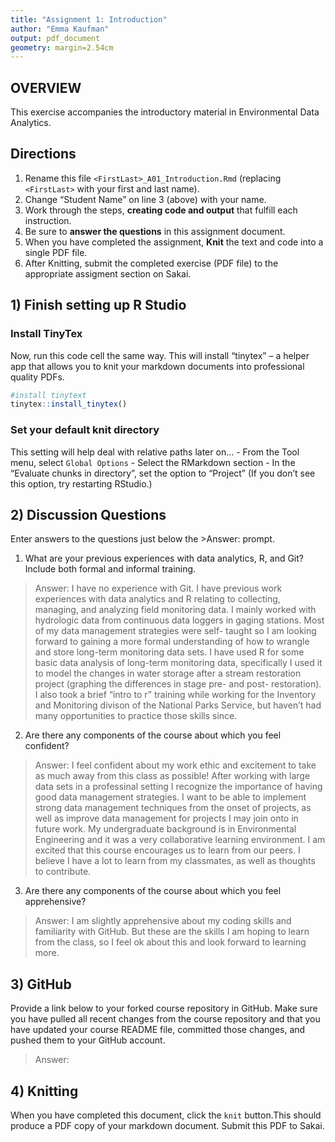 ```yaml
---
title: "Assignment 1: Introduction"
author: "Emma Kaufman"
output: pdf_document
geometry: margin=2.54cm
---
```


## OVERVIEW

This exercise accompanies the introductory material in Environmental Data Analytics. 

## Directions
1.  Rename this file `<FirstLast>_A01_Introduction.Rmd` (replacing `<FirstLast>` with your first and last name).
2.  Change "Student Name" on line 3 (above) with your name.
3.  Work through the steps, **creating code and output** that fulfill each instruction.
4.  Be sure to **answer the questions** in this assignment document.
5.  When you have completed the assignment, **Knit** the text and code into a single PDF file.
6.  After Knitting, submit the completed exercise (PDF file) to the appropriate assigment section on Sakai.


## 1) Finish setting up R Studio

### Install TinyTex
Now, run this code cell the same way. This will install "tinytex" -- a helper app that allows you to knit your markdown documents into professional quality PDFs.
```r
#install tinytext
tinytex::install_tinytex()
```

### Set your default knit directory
This setting will help deal with relative paths later on...
 - From the Tool menu, select `Global Options`
 - Select the RMarkdown section
 - In the "Evaluate chunks in directory", set the option to "Project" (If you don't see this option, try restarting RStudio.)


## 2) Discussion Questions
Enter answers to the questions just below the >Answer: prompt.

1. What are your previous experiences with data analytics, R, and Git? Include both formal and informal training.

> Answer: 
I have no experience with Git. I have previous work experiences with data analytics and R relating to collecting, managing, and analyzing field monitoring data. I mainly worked with hydrologic data from continuous data loggers in gaging stations. Most of my data management strategies were self- taught so I am looking forward to gaining a more formal understanding of how to wrangle and store long-term monitoring data sets. I have used R for some basic data analysis of long-term monitoring data, specifically I used it to model the changes in water storage after a stream restoration project (graphing the differences in stage pre- and post- restoration). I also took a brief "intro to r" training while working for the Inventory and Monitoring divison of the National Parks Service, but haven't had many opportunities to practice those skills since. 

2. Are there any components of the course about which you feel confident?

> Answer: 
I feel confident about my work ethic and excitement to take as much away from this class as possible! After working with large data sets in a professinal setting I recognize the importance of having good data management strategies. I want to be able to implement strong data management techniques from the onset of projects, as well as improve data management for projects I may join onto in future work. My undergraduate background is in Environmental Engineering and it was a very collaborative learning environment. I am excited that this course encourages us to learn from our peers. I believe I have a lot to learn from my classmates, as well as thoughts to contribute. 

3. Are there any components of the course about which you feel apprehensive?

> Answer: 
I am slightly apprehensive about my coding skills and familiarity with GitHub. But these are the skills I am hoping to learn from the class, so I feel ok about this and look forward to learning more. 


## 3) GitHub

Provide a link below to your forked course repository in GitHub. Make sure you have pulled all recent changes from the course repository and that you have updated your course README file, committed those changes, and pushed them to your GitHub account. 

> Answer: 


## 4) Knitting
When you have completed this document, click the `knit` button.This should produce a PDF copy of your markdown document. Submit this PDF to Sakai. 
